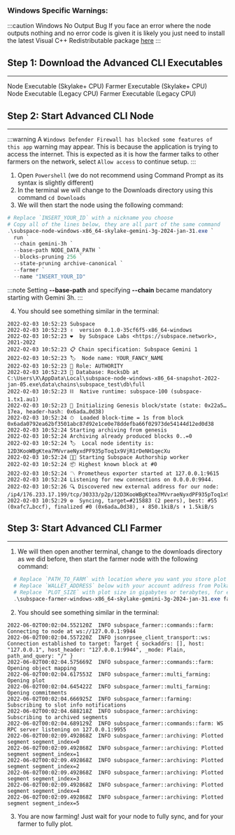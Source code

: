 
### Windows Specific Warnings:
:::caution  Windows No Output Bug
If you face an error where the node outputs nothing and no error code is given it is likely you just need to install the latest Visual C++ Redistributable package [here](https://learn.microsoft.com/en-us/cpp/windows/latest-supported-vc-redist?view=msvc-170)
:::
 
## Step 1: Download the Advanced CLI Executables 
---

<div className={`${styles.buttons} ${styles.flexContainer}`}>
  <Link
    className="button button--secondary"
    to="https://github.com/subspace/subspace/releases/download/gemini-3g-2024-jan-31/subspace-node-windows-x86_64-skylake-gemini-3g-2024-jan-31.exe"
    style={{ display: 'flex', flexDirection: 'column', alignItems: 'center', justifyContent: 'center', textAlign: 'center', padding: '10px' }}>
    <span style={{ fontSize: '20px' }}>Node Executable</span>
    <span style={{ fontSize: '14px' }}>(Skylake+ CPU)</span>
  </Link>
  <Link
    className="button button--secondary"
    to="https://github.com/subspace/subspace/releases/download/gemini-3g-2024-jan-31/subspace-farmer-windows-x86_64-skylake-gemini-3g-2024-jan-31.exe"
    style={{ display: 'flex', flexDirection: 'column', alignItems: 'center', justifyContent: 'center', textAlign: 'center', padding: '10px' }}>
    <span style={{ fontSize: '20px' }}>Farmer Executable</span>
    <span style={{ fontSize: '14px' }}>(Skylake+ CPU)</span>
  </Link>
</div>
 
<div className={`${styles.buttons} ${styles.flexContainer}`}>
  <Link
    className="button button--secondary"
    to="https://github.com/subspace/subspace/releases/download/gemini-3g-2024-jan-31/subspace-node-windows-x86_64-v2-gemini-3g-2024-jan-31.exe"
    style={{ display: 'flex', flexDirection: 'column', alignItems: 'center', justifyContent: 'center', textAlign: 'center', padding: '10px' }}>
    <span style={{ fontSize: '20px' }}>Node Executable</span>
    <span style={{ fontSize: '14px' }}>(Legacy CPU)</span>
  </Link>
  <Link
    className="button button--secondary"
    to="https://github.com/subspace/subspace/releases/download/gemini-3g-2024-jan-31/subspace-farmer-windows-x86_64-v2-gemini-3g-2024-jan-31.exe"
    style={{ display: 'flex', flexDirection: 'column', alignItems: 'center', justifyContent: 'center', textAlign: 'center', padding: '10px' }}>
    <span style={{ fontSize: '20px' }}>Farmer Executable</span>
    <span style={{ fontSize: '14px' }}>(Legacy CPU)</span>
  </Link>
</div>


## Step 2: Start Advanced CLI Node
---

:::warning 
A `Windows Defender Firewall has blocked some features of this app` warning may appear.
This is because the application is trying to access the internet. This is expected as it is how the farmer talks to other farmers on the network, select `Allow access` to continue setup. 
:::

1. Open `Powershell` (we do not recommend using Command Prompt as its syntax is slightly different)
2. In the terminal we will change to the Downloads directory using this command `cd Downloads`
3. We will then start the node using the following command:

```powershell
# Replace `INSERT_YOUR_ID` with a nickname you choose
# Copy all of the lines below, they are all part of the same command
.\subspace-node-windows-x86_64-skylake-gemini-3g-2024-jan-31.exe `
  run `
  --chain gemini-3h `
  --base-path NODE_DATA_PATH `
  --blocks-pruning 256 `
  --state-pruning archive-canonical `
  --farmer `
  --name "INSERT_YOUR_ID"
```

:::note
Setting **--base-path** and specifying **--chain** became mandatory starting with Gemini 3h. 
:::
  
4. You should see something similar in the terminal:
```text
2022-02-03 10:52:23 Subspace
2022-02-03 10:52:23 ✌️  version 0.1.0-35cf6f5-x86_64-windows
2022-02-03 10:52:23 ❤️  by Subspace Labs <https://subspace.network>, 2021-2022
2022-02-03 10:52:23 📋 Chain specification: Subspace Gemini 1
2022-02-03 10:52:23 🏷  Node name: YOUR_FANCY_NAME
2022-02-03 10:52:23 👤 Role: AUTHORITY
2022-02-03 10:52:23 💾 Database: RocksDb at C:\Users\X\AppData\Local\subspace-node-windows-x86_64-snapshot-2022-jan-05.exe\data\chains\subspace_test\db\full
2022-02-03 10:52:23 ⛓  Native runtime: subspace-100 (subspace-1.tx1.au1)
2022-02-03 10:52:23 🔨 Initializing Genesis block/state (state: 0x22a5…17ea, header-hash: 0x6ada…0d38)
2022-02-03 10:52:24 ⏱  Loaded block-time = 1s from block 0x6ada0792ea62bf3501abc87d92e1ce0e78ddefba66f02973de54144d12ed0d38
2022-02-03 10:52:24 Starting archiving from genesis
2022-02-03 10:52:24 Archiving already produced blocks 0..=0
2022-02-03 10:52:24 🏷  Local node identity is: 12D3KooWBgKtea7MVvraeNyxdPF935pToq1x9VjR1rDeNH1qecXu
2022-02-03 10:52:24 🧑‍🌾 Starting Subspace Authorship worker
2022-02-03 10:52:24 📦 Highest known block at #0
2022-02-03 10:52:24 〽️ Prometheus exporter started at 127.0.0.1:9615
2022-02-03 10:52:24 Listening for new connections on 0.0.0.0:9944.
2022-02-03 10:52:26 🔍 Discovered new external address for our node: /ip4/176.233.17.199/tcp/30333/p2p/12D3KooWBgKtea7MVvraeNyxdPF935pToq1x9VjR1rDeNH1qecXu
2022-02-03 10:52:29 ⚙️  Syncing, target=#215883 (2 peers), best: #55 (0xafc7…bccf), finalized #0 (0x6ada…0d38), ⬇ 850.1kiB/s ⬆ 1.5kiB/s
```

## Step 3: Start Advanced CLI Farmer
---

1. We will then open another terminal, change to the downloads directory as we did before, then start the farmer node with the following command:
```PowerShell
  # Replace `PATH_TO_FARM` with location where you want you store plot files
  # Replace `WALLET_ADDRESS` below with your account address from Polkadot.js wallet
  # Replace `PLOT_SIZE` with plot size in gigabytes or terabytes, for example 100G or 2T (but leave at least 60G of disk space for node and some for OS)
  .\subspace-farmer-windows-x86_64-skylake-gemini-3g-2024-jan-31.exe farm --reward-address WALLET_ADDRESS path=PATH_TO_FARM,size=PLOT_SIZE
```

2. You should see something similar in the terminal:
```text
2022-06-02T00:02:04.552120Z  INFO subspace_farmer::commands::farm: Connecting to node at ws://127.0.0.1:9944
2022-06-02T00:02:04.557220Z  INFO jsonrpsee_client_transport::ws: Connection established to target: Target { sockaddrs: [], host: "127.0.0.1", host_header: "127.0.0.1:9944", _mode: Plain, path_and_query: "/" }
2022-06-02T00:02:04.575669Z  INFO subspace_farmer::commands::farm: Opening object mapping
2022-06-02T00:02:04.617553Z  INFO subspace_farmer::multi_farming: Opening plot
2022-06-02T00:02:04.645422Z  INFO subspace_farmer::multi_farming: Opening commitments
2022-06-02T00:02:04.666925Z  INFO subspace_farmer::farming: Subscribing to slot info notifications
2022-06-02T00:02:04.688218Z  INFO subspace_farmer::archiving: Subscribing to archived segments
2022-06-02T00:02:04.689129Z  INFO subspace_farmer::commands::farm: WS RPC server listening on 127.0.0.1:9955
2022-06-02T00:02:09.492868Z  INFO subspace_farmer::archiving: Plotted segment segment_index=0
2022-06-02T00:02:09.492868Z  INFO subspace_farmer::archiving: Plotted segment segment_index=1
2022-06-02T00:02:09.492868Z  INFO subspace_farmer::archiving: Plotted segment segment_index=2
2022-06-02T00:02:09.492868Z  INFO subspace_farmer::archiving: Plotted segment segment_index=3
2022-06-02T00:02:09.492868Z  INFO subspace_farmer::archiving: Plotted segment segment_index=4
2022-06-02T00:02:09.492868Z  INFO subspace_farmer::archiving: Plotted segment segment_index=5
```

3. You are now farming! Just wait for your node to fully sync, and for your farmer to fully plot.